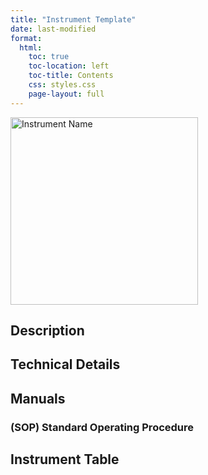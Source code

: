 ```yaml
---
title: "Instrument Template"
date: last-modified
format:
  html:
    toc: true
    toc-location: left
    toc-title: Contents
    css: styles.css
    page-layout: full
---
```


![](/assets/images/<image> "Instrument Name"){fig-align="left" width=300}


## Description



## Technical Details


## Manuals

### (SOP) Standard Operating Procedure


## Instrument Table
